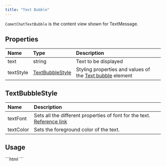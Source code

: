 ```yaml
---
title: "Text Bubble"
---
```


`CometChatTextBubble` is the content view shown for TextMessage.

## Properties

| Name      | Type                                                                | Description                                                                                  |
| :--------- | :------------------------------------------------------------------- | :-------------------------------------------------------------------------------------------- |
| text      | string                                                              | Text to be displayed                                                                         |
| textStyle | [TextBubbleStyle](/ui-kit/angular/text-bubble#textbubblestyle) | Styling properties and values of the [Text bubble](/ui-kit/angular/text-bubble) element |

## TextBubbleStyle

| Name      | Description                                                                                                                     |
| :--------- | :------------------------------------------------------------------------------------------------------------------------------- |
| textFont  | Sets all the different properties of font for the text. [Reference link](https://developer.mozilla.org/en-US/docs/Web/CSS/font) |
| textColor | Sets the foreground color of the text.                                                                                          |

## Usage

<Tabs>
<Tab title="HTML">
```html
<!--use the element-->
<cometchat-text-bubble
[text]="'Hey, there!!'"
></cometchat-text-bubble>
```

</Tab>

</Tabs>
